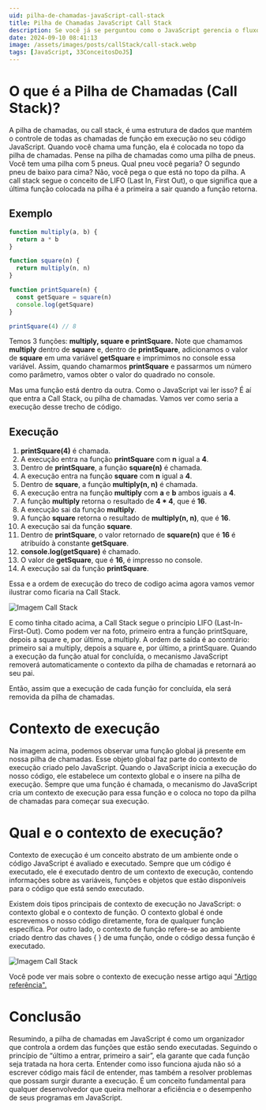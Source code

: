 ```yaml
---
uid: pilha-de-chamadas-javaScript-call-stack
title: Pilha de Chamadas JavaScript Call Stack
description: Se você já se perguntou como o JavaScript gerencia o fluxo de execução das suas funções, a resposta está na "pilha de chamadas" (call stack). Este mecanismo é fundamental para o entendimento da execução do seu código JavaScript. Vamos explorar o que é a pilha de chamadas, como ela funciona e como isso influencia o comportamento do seu código.
date: 2024-09-10 08:41:13
image: /assets/images/posts/callStack/call-stack.webp
tags: [JavaScript, 33ConceitosDoJS]
---
```


# O que é a Pilha de Chamadas (Call Stack)?

A pilha de chamadas, ou call stack, é uma estrutura de dados que mantém o controle de todas as chamadas de função em execução no seu código JavaScript. Quando você chama uma função, ela é colocada no topo da pilha de chamadas. Pense na pilha de chamadas como uma pilha de pneus. Você tem uma pilha com 5 pneus. Qual pneu você pegaria? O segundo pneu de baixo para cima? Não, você pega o que está no topo da pilha. A call stack segue o conceito de LIFO (Last In, First Out), o que significa que a última função colocada na pilha é a primeira a sair quando a função retorna.

## Exemplo

```javascript
function multiply(a, b) {
  return a * b
}

function square(n) {
  return multiply(n, n)
}

function printSquare(n) {
  const getSquare = square(n)
  console.log(getSquare)
}

printSquare(4) // 8
```

Temos 3 funções: **multiply, square e printSquare.** Note que chamamos **multiply** dentro de **square** e, dentro de **printSquare**, adicionamos o valor de **square** em uma variável **getSquare** e imprimimos no console essa variável. Assim, quando chamarmos **printSquare** e passarmos um número como parâmetro, vamos obter o valor do quadrado no console.

Mas uma função está dentro da outra. Como o JavaScript vai ler isso? É aí que entra a Call Stack, ou pilha de chamadas. Vamos ver como seria a execução desse trecho de código.

## Execução

1. **printSquare(4)** é chamada.
2. A execução entra na função **printSquare** com **n** igual a **4**.
3. Dentro de **printSquare**, a função **square(n)** é chamada.
4. A execução entra na função **square** com **n** igual a **4**.
5. Dentro de **square**, a função **multiply(n, n)** é chamada.
6. A execução entra na função **multiply** com **a** e **b** ambos iguais a **4**.
7. A função **multiply** retorna o resultado de **4 \* 4**, que é **16**.
8. A execução sai da função **multiply**.
9. A função **square** retorna o resultado de **multiply(n, n)**, que é **16**.
10. A execução sai da função **square**.
11. Dentro de **printSquare**, o valor retornado de **square(n)** que é **16** é atribuído à constante **getSquare**.
12. **console.log(getSquare)** é chamado.
13. O valor de **getSquare**, que é **16**, é impresso no console.
14. A execução sai da função **printSquare**.

Essa e a ordem de execução do treco de codigo acima agora vamos vemor ilustrar como ficaria na Call Stack.

![Imagem Call Stack](/assets/images/posts/callStack/call-stack-2.webp)

E como tinha citado acima, a Call Stack segue o princípio LIFO (Last-In-First-Out). Como podem ver na foto, primeiro entra a função printSquare, depois a square e, por último, a multiply. A ordem de saída é ao contrário: primeiro sai a multiply, depois a square e, por último, a printSquare. Quando a execução da função atual for concluída, o mecanismo JavaScript removerá automaticamente o contexto da pilha de chamadas e retornará ao seu pai.

Então, assim que a execução de cada função for concluída, ela será removida da pilha de chamadas.

# Contexto de execução

Na imagem acima, podemos observar uma função global já presente em nossa pilha de chamadas. Esse objeto global faz parte do contexto de execução criado pelo JavaScript. Quando o JavaScript inicia a execução do nosso código, ele estabelece um contexto global e o insere na pilha de execução. Sempre que uma função é chamada, o mecanismo do JavaScript cria um contexto de execução para essa função e o coloca no topo da pilha de chamadas para começar sua execução.

# Qual e o contexto de execução?

Contexto de execução é um conceito abstrato de um ambiente onde o código JavaScript é avaliado e executado. Sempre que um código é executado, ele é executado dentro de um contexto de execução, contendo informações sobre as variáveis, funções e objetos que estão disponíveis para o código que está sendo executado.

Existem dois tipos principais de contexto de execução no JavaScript: o contexto global e o contexto de função. O contexto global é onde escrevemos o nosso código diretamente, fora de qualquer função específica. Por outro lado, o contexto de função refere-se ao ambiente criado dentro das chaves { } de uma função, onde o código dessa função é executado.

![Imagem Call Stack](/assets/images/posts/callStack/call-stack-3.webp)

Você pode ver mais sobre o contexto de execução nesse artigo aqui ["Artigo referência".](https://medium.com/@nimaab1992/execution-context-and-event-loop-1143d7805981#:~:text=There%20are%20two%20types%20of,representing%20the%20function's%20local%20scope 'Artigo referência')

# Conclusão

Resumindo, a pilha de chamadas em JavaScript é como um organizador que controla a ordem das funções que estão sendo executadas. Seguindo o princípio de “último a entrar, primeiro a sair”, ela garante que cada função seja tratada na hora certa. Entender como isso funciona ajuda não só a escrever código mais fácil de entender, mas também a resolver problemas que possam surgir durante a execução. É um conceito fundamental para qualquer desenvolvedor que queira melhorar a eficiência e o desempenho de seus programas em JavaScript.
